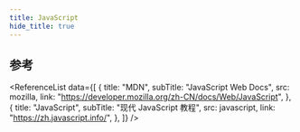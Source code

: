 ```yaml
---
title: JavaScript
hide_title: true
---
```



<FeatureIcon src={javascript} title="JavaScript" />
<LinkList
  data={[
    {
      title: "数据类型",
      link: "/docs/javascript/data-type",
      src: javascript,
    },
    {
      title: "运算符",
      link: "/docs/javascript/operators",
      src: javascript,
    },
    {
      title: "值类型",
      link: "/docs/javascript/value-types",
      src: javascript,
    },
    {
      title: "引用类型",
      link: "/docs/javascript/reference-types",
      src: javascript,
    },
    {
      title: "解决方案",
      link: "/docs/javascript/solutions",
      src: javascript,
    },
  ]}
/>

## 参考

<ReferenceList
  data={[
    {
      title: "MDN",
      subTitle: "JavaScript Web Docs",
      src: mozilla,
      link: "https://developer.mozilla.org/zh-CN/docs/Web/JavaScript",
    },
    {
      title: "JavaScript",
      subTitle: "现代 JavaScript 教程",
      src: javascript,
      link: "https://zh.javascript.info/",
    },
  ]}
/>
